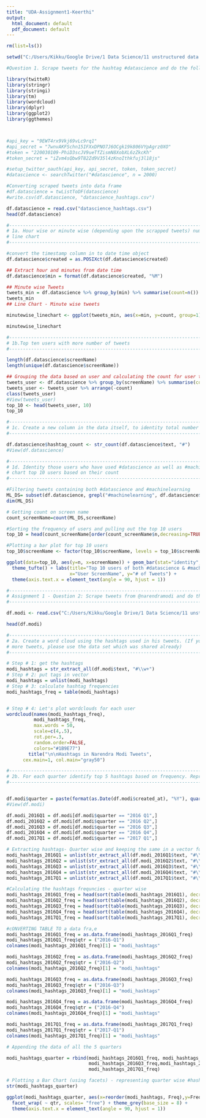 ---
title: "UDA-Assignment1-Keerthi"
output:
  html_document: default
  pdf_document: default
---

```{r}
rm(list=ls())

setwd("C:/Users/Kikku/Google Drive/1 Data Science/11 unstructured data analytics/Assignments")

#Question 1. Scrape tweets for the hashtag #datascience and do the following

library(twitteR)
library(stringr)
library(stringi)
library(tm)
library(wordcloud)
library(dplyr)
library(ggplot2)
library(ggthemes)



#api_key = "9EWT4rx9Vkj69vLc9rq1"
#api_secret = "7wnvAKFSchn15IFXxDPNO7J6OCgk19k806VYpAgrz0XO"
#token = "220030109-PhiD3scJV9ueTfZismN8XobXL6zZkcKh"
#token_secret = "iZvm4sQbw9T82Zd9V35l4zKnoIthkfuj3l18js"

#setup_twitter_oauth(api_key, api_secret, token, token_secret)
#datascience <- searchTwitter("#datascience", n = 2000)

#Converting scraped tweets into data frame
#df.datascience = twListToDF(datascience)
#write.csv(df.datascience, "datascience_hashtags.csv")

df.datascience = read.csv("datascience_hashtags.csv")
head(df.datascience)
```

```{r}
#----------------------------------------------------------------------------------------------
# 1a. Hour wise or minute wise (depending upon the scrapped tweets) number of tweets-draw a
# line chart
#----------------------------------------------------------------------------------------------

#convert the timestamp column in to date time object
df.datascience$created = as.POSIXct(df.datascience$created)

## Extract hour and minutes from date time
df.datascience$min = format(df.datascience$created, "%M")

## Minute wise Tweets
tweets_min = df.datascience %>% group_by(min) %>% summarise(count=n())
tweets_min
## Line Chart - Minute wise tweets

minutewise_linechart <- ggplot(tweets_min, aes(x=min, y=count, group=1)) + geom_line() + geom_point() + xlab("Minutes (GMT)") + ylab("# Tweets")

minutewise_linechart

```

```{r}

#--------------------------------------------------------------------------------------
# 1b.Top ten users with more number of tweets
#--------------------------------------------------------------------------------------

length(df.datascience$screenName)
length(unique(df.datascience$screenName))

## Grouping the data based on user and calculating the count for user tweets
tweets_user <- df.datascience %>% group_by(screenName) %>% summarise(count=n())
tweets_user <- tweets_user %>% arrange(-count)
class(tweets_user)
#View(tweets_user)
top_10 <- head(tweets_user, 10)
top_10
```

```{r}

#-----------------------------------------------------------------------------------------------
# 1c. Create a new column in the data itself, to identity total number of hashtags in each tweet
#-----------------------------------------------------------------------------------------------

df.datascience$hashtag_count <- str_count(df.datascience$text, "#")
#View(df.datascience)


```

```{r}

#-------------------------------------------------------------------------------------------
# 1d. Identity those users who have used #datascience as well as #machinelearning. Plot a bar
# chart top 10 users based on their count
#-------------------------------------------------------------------------------------------

#Filtering tweets containing both #datascience and #machinelearning
ML_DS= subset(df.datascience, grepl("#machinelearning", df.datascience$text))
dim(ML_DS)

# Getting count on screen name
count_screenName=count(ML_DS,screenName)

#Sorting the frequency of users and pulling out the top 10 users
top_10 = head(count_screenName[order(count_screenName$n,decreasing=TRUE),c(1,2)],10)

#Plotting a bar plot for top 10 users
top_10$screenName <- factor(top_10$screenName, levels = top_10$screenName[order(-top_10$n)])

ggplot(data=top_10, aes(y=n, x=screenName)) + geom_bar(stat="identity", fill="firebrick") + 
  theme_tufte() + labs(title="Top 10 users of both #datascience & #machinelearning",
                       x="User ScreenName", y="# of Tweets") +
  theme(axis.text.x = element_text(angle = 90, hjust = 1))

```


```{r}
#----------------------------------------------------------------------------------
# Assignment 1 - Question 2: Scrape tweets from @narendramodi and do the following:
#----------------------------------------------------------------------------------

df.modi <- read.csv("C:/Users/Kikku/Google Drive/1 Data Science/11 unstructured data analytics/Lab/narendramodi_tweets.csv")

head(df.modi)

#----------------------------------------------------------------------------------------------
# 2a. Create a word cloud using the hashtags used in his tweets. (If you are not able to scrape
# more tweets, please use the data set which was shared already)
#----------------------------------------------------------------------------------------------

# Step # 1: get the hashtags
modi_hashtags = str_extract_all(df.modi$text, "#\\w+")
# Step # 2: put tags in vector
modi_hashtags = unlist(modi_hashtags)
# Step # 3: calculate hashtag frequencies
modi_hashtags_freq = table(modi_hashtags)


# Step # 4: Let's plot wordclouds for each user
wordcloud(names(modi_hashtags_freq),
          modi_hashtags_freq, 
          max.words = 50,
          scale=c(4,.5),
          rot.per=.3,
          random.order=FALSE, 
          colors="#1B9E77")
        title("\n\nHashtags in Narendra Modi Tweets",
      cex.main=1, col.main="gray50")


```

```{r}
#------------------------------------------------------------------------------------------------------------------
# 2b. For each quarter identify top 5 hashtags based on frequency. Represent them using bar charts (Tip: use    facets)
#------------------------------------------------------------------------------------------------------------------


df.modi$quarter = paste(format(as.Date(df.modi$created_at), "%Y"), quarters(as.Date(df.modi$created_at)))
#View(df.modi)

df.modi_2016Q1 = df.modi[df.modi$quarter == "2016 Q1",]
df.modi_2016Q2 = df.modi[df.modi$quarter == "2016 Q2",]
df.modi_2016Q3 = df.modi[df.modi$quarter == "2016 Q3",]
df.modi_2016Q4 = df.modi[df.modi$quarter == "2016 Q4",]
df.modi_2017Q1 = df.modi[df.modi$quarter == "2017 Q1",]

# Extracting hashtags- Quarter wise and keeping the same in a vector format
modi_hashtags_2016Q1 = unlist(str_extract_all(df.modi_2016Q1$text, "#\\w+"))
modi_hashtags_2016Q2 = unlist(str_extract_all(df.modi_2016Q2$text, "#\\w+"))
modi_hashtags_2016Q3 = unlist(str_extract_all(df.modi_2016Q3$text, "#\\w+"))
modi_hashtags_2016Q4 = unlist(str_extract_all(df.modi_2016Q4$text, "#\\w+"))
modi_hashtags_2017Q1 = unlist(str_extract_all(df.modi_2017Q1$text, "#\\w+"))

#Calculating the hashtags frequncies - quarter wise
modi_hashtags_2016Q1_freq = head(sort(table(modi_hashtags_2016Q1), decreasing = TRUE),5)
modi_hashtags_2016Q2_freq = head(sort(table(modi_hashtags_2016Q2), decreasing = TRUE),5)
modi_hashtags_2016Q3_freq = head(sort(table(modi_hashtags_2016Q3), decreasing = TRUE),5)
modi_hashtags_2016Q4_freq = head(sort(table(modi_hashtags_2016Q4), decreasing = TRUE),5)
modi_hashtags_2017Q1_freq = head(sort(table(modi_hashtags_2017Q1), decreasing = TRUE),5)

#cONVERTING TABLE TO a data fra,e
modi_hashtags_2016Q1_freq = as.data.frame(modi_hashtags_2016Q1_freq)
modi_hashtags_2016Q1_freq$qtr = ("2016-Q1")
colnames(modi_hashtags_2016Q1_freq)[1] = "modi_hashtags"

modi_hashtags_2016Q2_freq = as.data.frame(modi_hashtags_2016Q2_freq)
modi_hashtags_2016Q2_freq$qtr = ("2016-Q2")
colnames(modi_hashtags_2016Q2_freq)[1] = "modi_hashtags"

modi_hashtags_2016Q3_freq = as.data.frame(modi_hashtags_2016Q3_freq)
modi_hashtags_2016Q3_freq$qtr = ("2016-Q3")
colnames(modi_hashtags_2016Q3_freq)[1] = "modi_hashtags"

modi_hashtags_2016Q4_freq = as.data.frame(modi_hashtags_2016Q4_freq)
modi_hashtags_2016Q4_freq$qtr = ("2016-Q4")
colnames(modi_hashtags_2016Q4_freq)[1] = "modi_hashtags"

modi_hashtags_2017Q1_freq = as.data.frame(modi_hashtags_2017Q1_freq)
modi_hashtags_2017Q1_freq$qtr = ("2017-Q1")
colnames(modi_hashtags_2017Q1_freq)[1] = "modi_hashtags"

# Appending the data of all the 5 quarters

modi_hashtags_quarter = rbind(modi_hashtags_2016Q1_freq, modi_hashtags_2016Q2_freq,
                              modi_hashtags_2016Q3_freq,modi_hashtags_2016Q4_freq,
                              modi_hashtags_2017Q1_freq)

# Plotting a Bar Chart (using facets) - representing quarter wise #hashtags data
str(modi_hashtags_quarter)

ggplot(modi_hashtags_quarter, aes(x=reorder(modi_hashtags, Freq),y=Freq)) + geom_bar(stat = "identity",position="dodge", fill="firebrick") +
  facet_wrap( ~ qtr, scales= "free") + theme_grey(base_size = 8) +
  theme(axis.text.x = element_text(angle = 90, hjust = 1))


```

